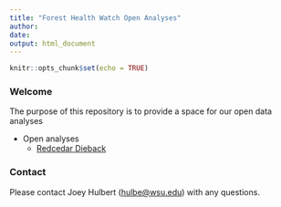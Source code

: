 ```yaml
---
title: "Forest Health Watch Open Analyses"
author: 
date: 
output: html_document
---
```


```r
knitr::opts_chunk$set(echo = TRUE)
```

### Welcome

The purpose of this repository is to provide a space for our open data analyses

* Open analyses
  + [Redcedar Dieback](./redcedar/)
  
### Contact

Please contact Joey Hulbert ([hulbe@wsu.edu](mailto:hulbe@wsu.edu)) with any questions.
